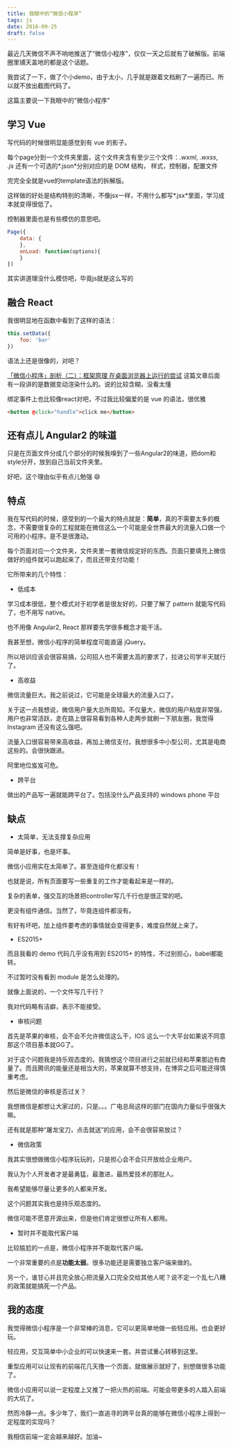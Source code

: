 ```yaml
---
title: 我眼中的“微信小程序”
tags: js
date: 2016-09-25
draft: false
---
```


最近几天微信不声不响地推送了“微信小程序”，仅仅一天之后就有了破解版。前端圈里铺天盖地的都是这个话题。

我尝试了一下，做了个小demo，由于太小，几乎就是跟着文档刷了一遍而已。所以就不放出截图代码了。

这篇主要说一下我眼中的“微信小程序”

## 学习 Vue

写代码的时候很明显能感觉到有 vue 的影子。

每个page分到一个文件夹里面，这个文件夹含有至少三个文件：*.wxml*, *.wxss*, *.js* 还有一个可选的*.json*分别对应的是 DOM 结构， 样式，控制器，配置文件

完完全全就是vue的template语法的拆解版。

这样做的好处是结构特别的清晰，不像jsx一样，不用什么都写*.jsx*里面，学习成本就变得很低了。

控制器里面也是有些模仿的意思吧。

```js
Page({
    data: {
    },
    onLoad: function(options){
    }
})
```

其实讲道理没什么模仿吧，毕竟js就是这么写的

## 融合 React

我很明显地在函数中看到了这样的语法：

```js
this.setData({
    foo: 'bar'
})
```

语法上还是很像的，对吧？

[「微信小程序」剖析（二）：框架原理 在桌面浏览器上运行的尝试](http://mp.weixin.qq.com/s?__biz=MjM5Mjg4NDMwMA==&mid=2652974111&idx=1&sn=93a868cdb59b5dd77c65c7a5303e6e31&scene=1&srcid=0924Q4gJJUa1P5HtJ7A45yPd&from=groupmessage&isappinstalled=0#wechat_redirect) 这篇文章后面有一段讲的是数据变动渲染什么的。说的比较含糊，没看太懂

绑定事件上也比较像react对吧，不过我比较偏爱的是 vue 的语法，很优雅

```html
<button @click="handle">click me</button>
```

## 还有点儿 Angular2 的味道

只是在页面文件分成几个部分的时候我嗅到了一些Angular2的味道，把dom和style分开，放到自己当前文件夹里。

好吧，这个理由似乎有点儿勉强 :smile:

## 特点

我在写代码的时候，感受到的一个最大的特点就是：**简单**，真的不需要太多的概念，不需要很复杂的工程就能在微信这么一个可能是全世界最大的流量入口做一个可用的小程序。是不是很激动。

每个页面对应一个文件夹，文件夹里一套微信规定好的东西。页面只要填充上微信做好的组件就可以跑起来了，而且还带支付功能！

它所带来的几个特性：

* 低成本

学习成本很低，整个模式对于初学者是很友好的，只要了解了 pattern 就能写代码了，也不用写 native。

也不用像 Angular2, React 那样要先学很多概念才能干活。

我甚至想，微信小程序的简单程度可能直逼 jQuery。

所以培训应该会很容易搞，公司招人也不需要太高的要求了，拉进公司学半天就行了。

* 高收益

微信流量巨大。我之前说过，它可能是全球最大的流量入口了。

关于这一点我想说，微信用户量大总所周知。不仅量大，微信的用户粘度非常强，用户也非常活跃，走在路上很容易看到各种人走两步就刷一下朋友圈，我觉得 Instagram 还没有这么强吧。

流量入口很容易带来高收益，再加上微信支付。我想很多中小型公司，尤其是电商这些的。会很快跟进。

阿里地位岌岌可危。

* 跨平台

做出的产品写一遍就能跨平台了。包括没什么产品支持的 windows phone 平台

## 缺点

* 太简单，无法支撑复杂应用

简单是好事，也是坏事。

微信小应用实在太简单了。甚至连组件化都没有！

也就是说，所有页面要写一些重复的工作才能看起来是一样的。

复杂的表单，强交互的场景把controller写几千行也是很正常的吧。

更没有组件通信。当然了，毕竟连组件都没有。

有好有坏吧，加上组件要考虑的事情就会变得更多，难度自然就上来了。

* ES2015+

而且我看的 demo 代码几乎没有用到 ES2015+ 的特性，不过别担心，babel都能转。

不过暂时没有看到 module 是怎么处理的。

就像上面说的，一个文件写几千行？

我对代码略有洁癖，表示不能接受。

* 审核问题

首先是苹果的审核，会不会不允许微信这么干，IOS 这么一个大平台如果说不同意那这个项目基本就GG了。

对于这个问题我是持乐观态度的。我猜想这个项目进行之前就已经和苹果那边有商量了。而且腾讯的能量还是相当大的，苹果就算不想支持，在博弈之后可能还得慎重考虑。

然后是微信的审核是否过关？

我想微信是都想让大家过的，只是。。。广电总局这样的部门在国内力量似乎很强大嘛。

还有就是那种“屠龙宝刀，点击就送”的应用，会不会很容易放过？

* 微信政策

我其实很想做微信小程序玩玩的，只是担心会不会只开放给企业用户。

我认为个人开发者才是最勇猛，最激进，最热爱技术的那批人。

我希望能够尽量让更多的人都来开发。

这个问题其实我也是持乐观态度的。

微信可能不愿意开源出来，但是他们肯定很想让所有人都用。

* 暂时并不能取代客户端

比较尴尬的一点是，微信小程序并不能取代客户端。

一个非常重要的点是**功能太弱**。很多功能还是需要独立客户端来做的。

另一个，谁甘心并且完全放心把流量入口完全交给其他人呢？说不定一个乱七八糟的政策就能搞死一个产品。

## 我的态度

我觉得微信小程序是一个非常棒的消息，它可以更简单地做一些轻应用。也会更好玩。

轻应用，交互简单中小企业的可以快速来一套。并尝试重心转移到这里。

重型应用可以让现有的前端花几天撸一个页面，就做展示就好了，别想做很多功能了。

微信小应用可以说一定程度上又推了一把火热的前端。可能会带更多的人踏入前端的大坑了。

然而冷静一点。多少年了，我们一直追寻的跨平台真的能够在微信小程序上得到一定程度的实现吗？

我相信前端一定会越来越好。加油~

